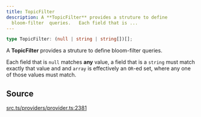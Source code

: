 ```yaml
---
title: TopicFilter
description: A **TopicFilter** provides a struture to define
  bloom-filter  queries.   Each field that is ...
---
```


```ts
type TopicFilter: (null | string | string[])[];
```

A **TopicFilter** provides a struture to define bloom-filter
 queries.

 Each field that is `null` matches **any** value, a field that is
 a `string` must match exactly that value and and `array` is
 effectively an `OR`-ed set, where any one of those values must
 match.

## Source

[src.ts/providers/provider.ts:2381](https://github.com/dominant-strategies/quais-6.js/blob/3f482dd134064d41657ff7dc9ba8162f741c9c83/src.ts/providers/provider.ts#L2381)
